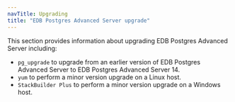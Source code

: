 ```yaml
---
navTitle: Upgrading
title: "EDB Postgres Advanced Server upgrade"
---
```


This section provides information about upgrading EDB Postgres Advanced Server including:

-   `pg_upgrade` to upgrade from an earlier version of EDB Postgres Advanced Server to EDB Postgres Advanced Server 14.
-   `yum` to perform a minor version upgrade on a Linux host.
-   `StackBuilder Plus` to perform a minor version upgrade on a Windows host.
